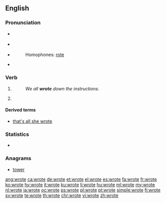 ==English==

===Pronunciation===
* {{a|UK}} {{IPA|/ɹəʊt/|lang=en}}
* {{a|US}} {{IPA|/ɹɔʊt/|lang=en}}
* {{audio|en-us-wrote.ogg|Audio (US)|lang=en}}
*: Homophones: [[rote]]
* {{rhymes|əʊt|lang=en}}

===Verb===
{{head|en|verb form}}

# {{en-simple past of|write}}
#: ''We all '''wrote''' down the instructions.''
# {{cx|informal|nonstandard|lang=en}} {{en-past of|write}}

====Derived terms====
* [[that's all she wrote]]

===Statistics===
* {{rank|faith|gentleman|persons|609|wrote|chief|company|sweet}}

===Anagrams===
* [[tower#English|tower]]

[[ang:wrote]]
[[ca:wrote]]
[[de:wrote]]
[[et:wrote]]
[[el:wrote]]
[[es:wrote]]
[[fa:wrote]]
[[fr:wrote]]
[[ko:wrote]]
[[hy:wrote]]
[[it:wrote]]
[[ku:wrote]]
[[li:wrote]]
[[hu:wrote]]
[[ml:wrote]]
[[my:wrote]]
[[nl:wrote]]
[[ja:wrote]]
[[oc:wrote]]
[[ps:wrote]]
[[pl:wrote]]
[[pt:wrote]]
[[simple:wrote]]
[[fi:wrote]]
[[sv:wrote]]
[[te:wrote]]
[[th:wrote]]
[[chr:wrote]]
[[vi:wrote]]
[[zh:wrote]]